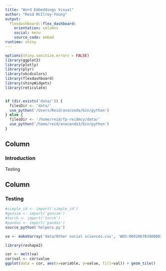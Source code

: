 ```yaml
---
title: "Word Embeddings Visual"
author: "Reid McIlroy-Young"
output: 
  flexdashboard::flex_dashboard:
    orientation: columns
    social: menu
    source_code: embed
runtime: shiny
---
```

<style>                     
.navbar {
  background-color:maroon;
  border-color:black;
}
.navbar-brand {
color:white!important;
}
</style>   
```r
options(shiny.sanitize.errors = FALSE)
library(ggplot2)
library(plotly)
library(plyr)
library(xkcdcolors)
library(flexdashboard)
library(shinyWidgets)
library(reticulate)


if (dir.exists('data/')) {
  filesDir <- 'data/'
  use_python('/Users/Reid/anaconda/bin/python')
} else {
  filesDir <- '/home/reid/fp-reidmcy/data/'
  use_python('/home/reid/anaconda3/bin/python')
}
```

Column {.sidebar}
-----------------------------------------------------------------------

### Introduction

Testing

Column 
-----------------------------------------------------------------------

### Testing

``` r

#simple_id <- import('simple_id')
#gensim <- import('gensim')
#torch <- import('torch')
#pandas <- import('pandas')
source_python('helpers.py')

va <- makeVarray('data/Other social sciences.csv', 'WOS:000206783400002')


```

``` r
library(reshape2)

cor <- melt(va)
cor$val <- cor$value
ggplot(data = cor, aes(x=variable, y=value, fill=val)) + geom_tile() 

```